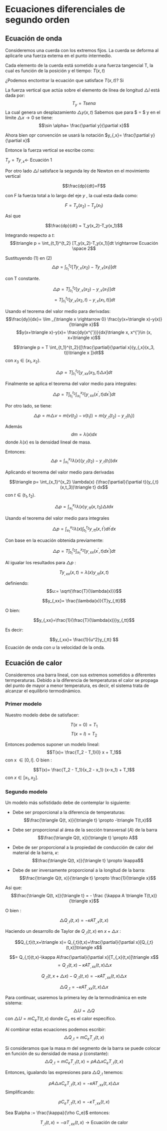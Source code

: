 # Ecuaciones diferenciales de segundo orden

## Ecuación de onda

Consideremos una cuerda con los extremos fijos. La cuerda se deforma al aplicarle una fuerza externa en el punto intermedio.

Cada elemento de la cuerda está sometido a una fuerza tangencial T, la cual es función de la posición y el tiempo: $T(x,t)$

¿Podemos enctontrar la ecuación que satisface $T(x,t)$? Si 

La fuerza vertical que actúa sobre el elemento de línea de longitud $\triangle l$ está dada por:
$$T_y= Tsen \alpha$$
La cual genera un desplazamiento $\triangle y(x,t)$
Sabemos que para $\alpha \ll 1 \approx \tan \alpha=\frac{\triangle y}{\triangle x} $ y en el límite $\triangle x \rightarrow 0$ se tiene:
$$\sin \alpha= \frac{\partial y}{\partial x}$$

Ahora bien opr convención se usará la notación $y_{,x}= \frac{\partial y}{\partial x}$

Entonce la fuerza vertical se escribe como: 

$T_y =T y_{,x} \leftarrow$ Ecuación 1

Por otro lado $\triangle l$ satisface la segunda ley de Newton en el movimiento vertical

$$\frac{dp}{dt}=F$$

con F la fuerza total a lo largo del eje $y$ , la cual esta dada como: 

$$F=T_y(x_2)-T_y(x_1)$$

Así que 

$$\frac{dp}{dt} = T_y(x_2)-T_y(x_1)$$

Integrando respecto a $t$:
$$\triangle p = \int_{t_1}^{t_2} [T_y(x_2)-T_y(x_1)]dt \rightarrow Ecuación \space 2$$

Sustituyendo $(1)$ en $(2)$
$$\triangle p = \int_{t_1}^{t_2} [Ty_{,x}(x_2)-Ty_{,x}(x_1)]dt$$

con T constante.

$$\triangle p = T \int_{t_1}^{t_2} [y_{,x}(x_2)-y_{,x}(x_1)]dt$$
$$= T \int_{t_1}^{t_2} {[y_{,x}(x_2,t)-y_{,x}(x_1,t)]}dt$$

Usando el teorema del valor medio para derivadas: 
$$\frac{dy}{dx}= \lim _{\triangle x \rightarrow 0} \frac{y(x+\triangle x)-y(x)}{\triangle x}$$
$$y(x+\triangle x)-y(x)= \frac{dy(x^{'})}{dx}\triangle x, x^{'}\in (x, x+\triangle x)$$

$$\triangle p = T \int_{t_1}^{t_2}{[\frac{\partial}{\partial x}(y_{,x}(x_3, t))\triangle x ]}dt$$
con $x_3 \in (x_1,x_2)$.

$$\triangle p = T \int_{t_1}^{t_2} [y_{,xx}(x_3,t)\triangle x] dt$$

Finalmente se aplica el teorema del valor medio para integrales: 

$$\triangle p = T \int_{t_1}^{t_2} {\int_{x_1}^{x_2}[y_{,xx}(x^{'},t)dx^{'}]} dt$$

Por otro lado, se tiene:

$$\triangle p= m\triangle v= m(v(t_2)-v(t_1))= m(y_{,t}(t_2)-y_{,t}(t_1))$$

Además 
$$dm=\lambda(x) dx$$
donde $\lambda(x)$ es la densidad lineal de masa.

Entonces:
$$\triangle p = \int_{x_1}^{x_2} \lambda(x) (y_{,t}(t_2)-y_{,t}(t_1))dx$$

Aplicando el teorema del valor medio para derivadas 

$$\triangle p= \int_{x_1}^{x_2} \lambda(x) {\frac{\partial}{\partial t}(y_{,t}(x,t_3))\triangle t} dx$$
con $t \in (t_1,t_2)$.

$$ \triangle p = \int_{x_1}^{x_2} \lambda(x) {y_{,tt}(x,t_3) \triangle t} dx$$

Usando el teorema del valor medio para integrales

$$ \triangle p = \int_{x_1}^{x_2} \lambda(x) {\int_{t_1}^{t_2}y_{,tt}(x,t^{'}) dt^{'}} dx$$

Con base en la ecuación obtenida previamente: 

$$\triangle p = T \int_{t_1}^{t_2} \int_{x_1}^{x_2}[y_{,xx}(x^{'},t)dx^{'}] dt$$

Al igualar los resultados para $\triangle p$ :

$$T y_{,xx}(x,t)=\lambda(x)y_{,tt}(x,t)$$

definiendo: 
$$u:= \sqrt{\frac{T}{\lambda(x)}}$$

$$y_{,xx}= \frac{\lambda(x)}{T}y_{,tt}$$

O bien:

$$y_{,xx}=\frac{1}{\frac{T}{\lambda(x)}}y_{,tt}$$

Es decir:

$$y_{,xx}= \frac{1}{u^2}y_{,tt} $$ 
Ecuación de onda con $u$ la velocidad de la onda.

## Ecuación de calor 

Consideremos una barra lineal, con sus extremos sometidos a diferentes termperaturas. 
Debido a la diferencia de temperaturas el calor se propaga del punto de mayor a menor temperatura, es decir, el sistema trata de alcanzar el equilibrio termodinámico.

### Primer modelo

Nuestro modelo debe de satisfacer:

$$T(x=0)=T_1$$
$$T(x=l)=T_2$$

Entonces podemos suponer un modelo lineal:
$$T(x)= \frac{T_2 - T_1}{l} x + T_1$$
con x $\in [0,l]$. O bien :

$$T(x)= \frac{T_2 - T_1}{x_2 - x_1} (x-x_1) + T_1$$
con $x\in [x_1 , x_2]$.


### Segundo modelo

Un modelo más sofistidado debe de contemplar lo siguiente:

* Debe ser proporcional a la diferencia de temperaturas:
$$\frac{\triangle Q(t, x)}{\triangle t} \propto -\triangle T(t,x)$$

* Debe ser proporcional al área de la sección transversal ($A$) de la barra
$$\frac{\triangle Q(t, x)}{\triangle t} \propto A$$

* Debe de ser proporcional a la propiedad de conducción de calor del material de la barra, $\kappa$:
$$\frac{\triangle Q(t, x)}{\triangle t} \propto \kappa$$

* Debe de ser inversamente proporcional a la longitud de la barra:
$$\frac{\triangle Q(t, x)}{\triangle t} \propto \frac{1}{\triangle x}$$

Así que: 
$$\frac{\triangle Q(t, x)}{\triangle t} = - \frac {\kappa A \triangle T(t,x)}{\triangle x}$$

O bien : 

$$\triangle Q_{,t}(t, x) = - \kappa A  T_{,x}(t,x)$$

Haciendo un desarrollo de Taylor de  $Q_{,t}(t, x)$ en $x+\triangle x$ :

$$Q_{,t}(t,x+\triangle x)= Q_{,t}(t,x)+\frac{\partial}{\partial x}[Q_{,t}(t,x)]\triangle x$$

$$= Q_{,t}(t,x)-\kappa A\frac{\partial}{\partial x}[T_{,x}(t,x)]\triangle x$$
$$= Q_{,t}(t,x)-\kappa AT_{,xx}(t,x)\triangle x$$

$$Q_{,t}(t,x+\triangle x)- Q_{,t}(t,x)= -\kappa AT_{,xx}(t,x)\triangle x$$

$$\triangle Q_{,t}= -\kappa AT_{,xx}(t,x)\triangle x$$

Para continuar, usaremos la primera ley de la termodinámica en este sistema:
$$\triangle U = \triangle Q$$
con $\triangle U = mC_e T(t,x)$
donde $C_e$ es el calor específico.

Al combinar estas ecuaciones podemos escribir: 
$$\triangle Q_{,t} = mC_e T_{,t} (t,x)$$

Si consideramos que la masa $m$ del segmento de la barra se puede colocar en función de su densidad de masa $\rho$ (constante):
$$\triangle Q_{,t} = {m}C_e T_{,t} (t,x)= {\rho A\triangle x} C_e T_{,t} (t,x)$$

Entonces, igualando las expresiones para $\triangle Q_{,t}$ tenemos: 

$$\rho A\triangle x C_e T_{,t} (t,x) = -\kappa AT_{,xx}(t,x)\triangle x$$
Simplificando: 

$$\rho  C_e T_{,t} (t,x) = -\kappa T_{,xx}(t,x)$$

Sea $\alpha := \frac{\kappa}{\rho C_e}$ entonces:

$$T_{,t} (t,x) = -\alpha T_{,xx}(t,x) \rightarrow \text{Ecuación de calor}$$

